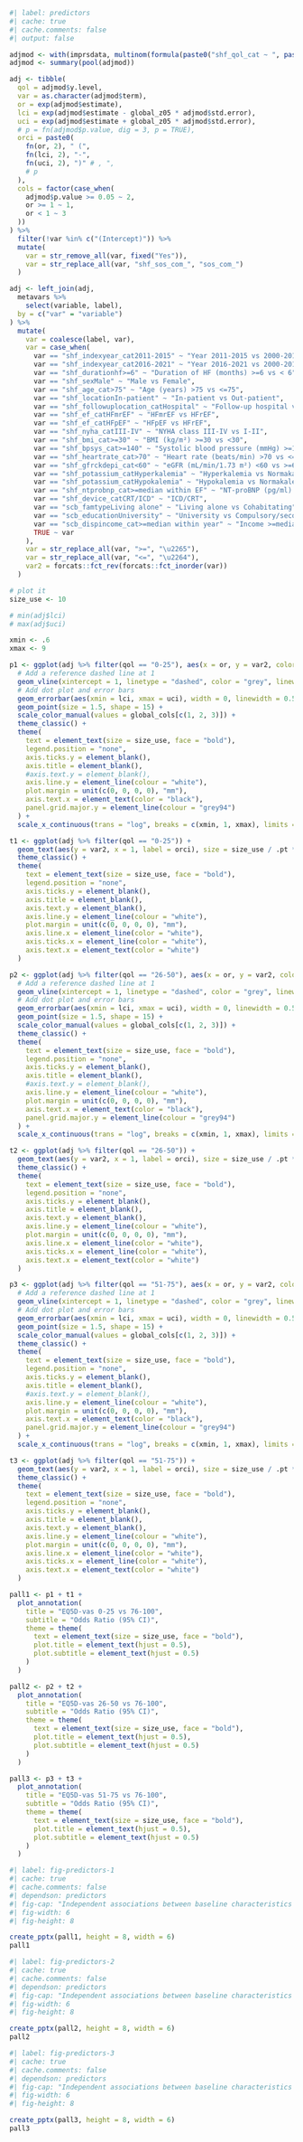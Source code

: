 ```r
#| label: predictors
#| cache: true
#| cache.comments: false
#| output: false

adjmod <- with(imprsdata, multinom(formula(paste0("shf_qol_cat ~ ", paste(modvars, collapse = " + ")))))
adjmod <- summary(pool(adjmod))

adj <- tibble(
  qol = adjmod$y.level,
  var = as.character(adjmod$term),
  or = exp(adjmod$estimate),
  lci = exp(adjmod$estimate - global_z05 * adjmod$std.error),
  uci = exp(adjmod$estimate + global_z05 * adjmod$std.error),
  # p = fn(adjmod$p.value, dig = 3, p = TRUE),
  orci = paste0(
    fn(or, 2), " (",
    fn(lci, 2), "-",
    fn(uci, 2), ")" # , ",
    # p
  ),
  cols = factor(case_when(
    adjmod$p.value >= 0.05 ~ 2,
    or >= 1 ~ 1,
    or < 1 ~ 3
  ))
) %>%
  filter(!var %in% c("(Intercept)")) %>%
  mutate(
    var = str_remove_all(var, fixed("Yes")),
    var = str_replace_all(var, "shf_sos_com_", "sos_com_")
  )

adj <- left_join(adj,
  metavars %>%
    select(variable, label),
  by = c("var" = "variable")
) %>%
  mutate(
    var = coalesce(label, var),
    var = case_when(
      var == "shf_indexyear_cat2011-2015" ~ "Year 2011-2015 vs 2000-2010",
      var == "shf_indexyear_cat2016-2021" ~ "Year 2016-2021 vs 2000-2010",
      var == "shf_durationhf>=6" ~ "Duration of HF (months) >=6 vs < 6",
      var == "shf_sexMale" ~ "Male vs Female",
      var == "shf_age_cat>75" ~ "Age (years) >75 vs <=75",
      var == "shf_locationIn-patient" ~ "In-patient vs Out-patient",
      var == "shf_followuplocation_catHospital" ~ "Follow-up hospital vs Primary care/Other",
      var == "shf_ef_catHFmrEF" ~ "HFmrEF vs HFrEF",
      var == "shf_ef_catHFpEF" ~ "HFpEF vs HFrEF",
      var == "shf_nyha_catIII-IV" ~ "NYHA class III-IV vs I-II",
      var == "shf_bmi_cat>=30" ~ "BMI (kg/m²) >=30 vs <30",
      var == "shf_bpsys_cat>=140" ~ "Systolic blood pressure (mmHg) >=140 vs <140",
      var == "shf_heartrate_cat>70" ~ "Heart rate (beats/min) >70 vs <=70",
      var == "shf_gfrckdepi_cat<60" ~ "eGFR (mL/min/1.73 m²) <60 vs >=60",
      var == "shf_potassium_catHyperkalemia" ~ "Hyperkalemia vs Normakalemia",
      var == "shf_potassium_catHypokalemia" ~ "Hypokalemia vs Normakalemia",
      var == "shf_ntprobnp_cat>=median within EF" ~ "NT-proBNP (pg/ml) >=median vs <median",
      var == "shf_device_catCRT/ICD" ~ "ICD/CRT",
      var == "scb_famtypeLiving alone" ~ "Living alone vs Cohabitating",
      var == "scb_educationUniversity" ~ "University vs Compulsory/secondary school",
      var == "scb_dispincome_cat>=median within year" ~ "Income >=median vs <median",
      TRUE ~ var
    ),
    var = str_replace_all(var, ">=", "\u2265"),
    var = str_replace_all(var, "<=", "\u2264"),
    var2 = forcats::fct_rev(forcats::fct_inorder(var))
  )

# plot it
size_use <- 10

# min(adj$lci)
# max(adj$uci)

xmin <- .6
xmax <- 9

p1 <- ggplot(adj %>% filter(qol == "0-25"), aes(x = or, y = var2, color = cols)) +
  # Add a reference dashed line at 1
  geom_vline(xintercept = 1, linetype = "dashed", color = "grey", linewidth = 0.6) +
  # Add dot plot and error bars
  geom_errorbar(aes(xmin = lci, xmax = uci), width = 0, linewidth = 0.5) +
  geom_point(size = 1.5, shape = 15) +
  scale_color_manual(values = global_cols[c(1, 2, 3)]) +
  theme_classic() +
  theme(
    text = element_text(size = size_use, face = "bold"),
    legend.position = "none",
    axis.ticks.y = element_blank(),
    axis.title = element_blank(),
    #axis.text.y = element_blank(),
    axis.line.y = element_line(colour = "white"),
    plot.margin = unit(c(0, 0, 0, 0), "mm"),
    axis.text.x = element_text(color = "black"),
    panel.grid.major.y = element_line(colour = "grey94")
  ) +
  scale_x_continuous(trans = "log", breaks = c(xmin, 1, xmax), limits = c(xmin, xmax))

t1 <- ggplot(adj %>% filter(qol == "0-25")) +
  geom_text(aes(y = var2, x = 1, label = orci), size = size_use / .pt * 0.8, fontface = "bold") +
  theme_classic() +
  theme(
    text = element_text(size = size_use, face = "bold"),
    legend.position = "none",
    axis.ticks.y = element_blank(),
    axis.title = element_blank(),
    axis.text.y = element_blank(),
    axis.line.y = element_line(colour = "white"),
    plot.margin = unit(c(0, 0, 0, 0), "mm"),
    axis.line.x = element_line(color = "white"),
    axis.ticks.x = element_line(color = "white"),
    axis.text.x = element_text(color = "white")
  )

p2 <- ggplot(adj %>% filter(qol == "26-50"), aes(x = or, y = var2, color = cols)) +
  # Add a reference dashed line at 1
  geom_vline(xintercept = 1, linetype = "dashed", color = "grey", linewidth = 0.6) +
  # Add dot plot and error bars
  geom_errorbar(aes(xmin = lci, xmax = uci), width = 0, linewidth = 0.5) +
  geom_point(size = 1.5, shape = 15) +
  scale_color_manual(values = global_cols[c(1, 2, 3)]) +
  theme_classic() +
  theme(
    text = element_text(size = size_use, face = "bold"),
    legend.position = "none",
    axis.ticks.y = element_blank(),
    axis.title = element_blank(),
    #axis.text.y = element_blank(),
    axis.line.y = element_line(colour = "white"),
    plot.margin = unit(c(0, 0, 0, 0), "mm"),
    axis.text.x = element_text(color = "black"),
    panel.grid.major.y = element_line(colour = "grey94")
  ) +
  scale_x_continuous(trans = "log", breaks = c(xmin, 1, xmax), limits = c(xmin, xmax))

t2 <- ggplot(adj %>% filter(qol == "26-50")) +
  geom_text(aes(y = var2, x = 1, label = orci), size = size_use / .pt * 0.8, fontface = "bold") +
  theme_classic() +
  theme(
    text = element_text(size = size_use, face = "bold"),
    legend.position = "none",
    axis.ticks.y = element_blank(),
    axis.title = element_blank(),
    axis.text.y = element_blank(),
    axis.line.y = element_line(colour = "white"),
    plot.margin = unit(c(0, 0, 0, 0), "mm"),
    axis.line.x = element_line(color = "white"),
    axis.ticks.x = element_line(color = "white"),
    axis.text.x = element_text(color = "white")
  )

p3 <- ggplot(adj %>% filter(qol == "51-75"), aes(x = or, y = var2, color = cols)) +
  # Add a reference dashed line at 1
  geom_vline(xintercept = 1, linetype = "dashed", color = "grey", linewidth = 0.6) +
  # Add dot plot and error bars
  geom_errorbar(aes(xmin = lci, xmax = uci), width = 0, linewidth = 0.5) +
  geom_point(size = 1.5, shape = 15) +
  scale_color_manual(values = global_cols[c(1, 2, 3)]) +
  theme_classic() +
  theme(
    text = element_text(size = size_use, face = "bold"),
    legend.position = "none",
    axis.ticks.y = element_blank(),
    axis.title = element_blank(),
    #axis.text.y = element_blank(),
    axis.line.y = element_line(colour = "white"),
    plot.margin = unit(c(0, 0, 0, 0), "mm"),
    axis.text.x = element_text(color = "black"),
    panel.grid.major.y = element_line(colour = "grey94")
  ) +
  scale_x_continuous(trans = "log", breaks = c(xmin, 1, xmax), limits = c(xmin, xmax))

t3 <- ggplot(adj %>% filter(qol == "51-75")) +
  geom_text(aes(y = var2, x = 1, label = orci), size = size_use / .pt * 0.8, fontface = "bold") +
  theme_classic() +
  theme(
    text = element_text(size = size_use, face = "bold"),
    legend.position = "none",
    axis.ticks.y = element_blank(),
    axis.title = element_blank(),
    axis.text.y = element_blank(),
    axis.line.y = element_line(colour = "white"),
    plot.margin = unit(c(0, 0, 0, 0), "mm"),
    axis.line.x = element_line(color = "white"),
    axis.ticks.x = element_line(color = "white"),
    axis.text.x = element_text(color = "white")
  )

pall1 <- p1 + t1 +
  plot_annotation(
    title = "EQ5D-vas 0-25 vs 76-100",
    subtitle = "Odds Ratio (95% CI)",
    theme = theme(
      text = element_text(size = size_use, face = "bold"),
      plot.title = element_text(hjust = 0.5),
      plot.subtitle = element_text(hjust = 0.5)
    )
  )

pall2 <- p2 + t2 +
  plot_annotation(
    title = "EQ5D-vas 26-50 vs 76-100",
    subtitle = "Odds Ratio (95% CI)",
    theme = theme(
      text = element_text(size = size_use, face = "bold"),
      plot.title = element_text(hjust = 0.5),
      plot.subtitle = element_text(hjust = 0.5)
    )
  )

pall3 <- p3 + t3 +
  plot_annotation(
    title = "EQ5D-vas 51-75 vs 76-100",
    subtitle = "Odds Ratio (95% CI)",
    theme = theme(
      text = element_text(size = size_use, face = "bold"),
      plot.title = element_text(hjust = 0.5),
      plot.subtitle = element_text(hjust = 0.5)
    )
  )
```

```r
#| label: fig-predictors-1
#| cache: true
#| cache.comments: false
#| dependson: predictors
#| fig-cap: "Independent associations between baseline characteristics and EQ5D-vas 0-25 vs 76-100"
#| fig-width: 6
#| fig-height: 8

create_pptx(pall1, height = 8, width = 6)
pall1
```

```r
#| label: fig-predictors-2
#| cache: true
#| cache.comments: false
#| dependson: predictors
#| fig-cap: "Independent associations between baseline characteristics and EQ5D-vas 26-50 vs 76-100"
#| fig-width: 6
#| fig-height: 8

create_pptx(pall2, height = 8, width = 6)
pall2
```

```r
#| label: fig-predictors-3
#| cache: true
#| cache.comments: false
#| dependson: predictors
#| fig-cap: "Independent associations between baseline characteristics and EQ5D-vas 51-75 vs 76-100"
#| fig-width: 6
#| fig-height: 8

create_pptx(pall3, height = 8, width = 6)
pall3
```